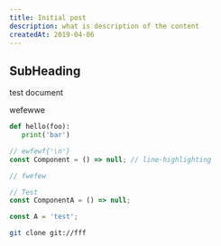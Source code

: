 ```yaml
---
title: Initial post
description: what is description of the content
createdAt: 2019-04-06
---
```


## SubHeading

test document

wefewwe

```python
def hello(foo):
   print('bar')
```

```js highlight={1,3-4}
// ewfewf{'\n'}
const Component = () => null; // line-highlighting

// fwefew

// Test
const ComponentA = () => null;
```

```js
const A = 'test';
```

```bash
git clone git://fff
```
